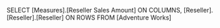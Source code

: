 SELECT
	[Measures].[Reseller Sales Amount] ON COLUMNS,
	[Reseller].[Reseller].[Reseller] ON ROWS
FROM
	[Adventure Works]

